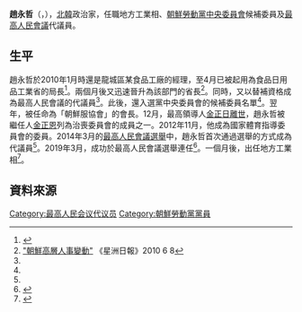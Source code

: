 {{noteTA
|G1=Country
|1=zh:北朝鮮; zh-cn:朝鲜; zh-tw:朝鮮; zh-hk:朝鮮; zh-sg:朝鲜;
}}

'''趙永哲'''（{{lang|ko|조영철}}，{{bd|?||||}}），[[北韓|北韓]]政治家，任職地方工業相、[[朝鮮勞動黨中央委員會|朝鮮勞動黨中央委員會]]候補委員及[[最高人民會議|最高人民會議]]代議員。

==生平==
趙永哲於2010年1月時還是龍城區某食品工廠的經理，至4月已被起用為食品日用品工業省的局長<ref name="unikorea">{{Cite web |url=http://nkinfo.unikorea.go.kr/nkp/theme/viewPeople.do?pageIndex=7&nkpmno=25305&nkPrsnKornm=&fromYear=&fromMonth=&toYear=&toMonth=&nkPrsnBirthGnacd=&nkPrsnSchulNm=&nkPrsnCareerCn=%EC%B5%9C%EA%B3%A0%EC%9D%B8%EB%AF%BC%ED%9A%8C%EC%9D%98+%EC%A0%9C13%EA%B8%B0+%EB%8C%80%EC%9D%98%EC%9B%90&nkOrgNm= |title=조영철 |accessdate=2014-05-01 |archive-date=2014-05-02 |archive-url=https://web.archive.org/web/20140502001310/http://nkinfo.unikorea.go.kr/nkp/theme/viewPeople.do?pageIndex=7&nkpmno=25305&nkPrsnKornm=&fromYear=&fromMonth=&toYear=&toMonth=&nkPrsnBirthGnacd=&nkPrsnSchulNm=&nkPrsnCareerCn=%EC%B5%9C%EA%B3%A0%EC%9D%B8%EB%AF%BC%ED%9A%8C%EC%9D%98+%EC%A0%9C13%EA%B8%B0+%EB%8C%80%EC%9D%98%EC%9B%90&nkOrgNm= |dead-url=no }}</ref>。兩個月後又迅速晉升為該部門的省長<ref>[http://news.sinchew.com.my/topic/node/157438 "朝鮮高層人事變動"]{{Dead link|date=2019年11月 |bot=InternetArchiveBot |fix-attempted=yes }} 《星洲日報》2010 6 8</ref>。同時，又以替補資格成為最高人民會議的代議員<ref name="unikorea"/>。此後，還入選黨中央委員會的候補委員名單<ref name="unikorea"/>。翌年，被任命為「朝鮮服協會」的會長。12月，最高領導人[[金正日之死|金正日離世]]，趙永哲被繼任人[[金正恩|金正恩]]列為治喪委員會的成員之一。2012年11月，他成為國家體育指導委員會的委員。2014年3月的[[2014年朝鮮民主主義人民共和國最高人民會議選舉|最高人民會議選舉]]中，趙永哲首次通過選舉的方式成為代議員<ref name="unikorea"/>。2019年3月，成功於最高人民會議選舉連任<ref>{{Cite web|url=http://www.tongilnews.com/news/articleView.html?idxno=128110|title=북 김정은, 최고인민회의 대의원 처음 빠져|date=2019-03-12|accessdate=2019-03-13|work=統一新聞|language=ko|archive-url=https://web.archive.org/web/20180908092903/http://www.tongilnews.com/news/articleView.html?idxno=128110|archive-date=2019-03-13|dead-url=no}}</ref>。一個月後，出任地方工業相<ref>{{Cite web|url=http://www.rodong.rep.kp/cn/index.php?strPageID=SF01_02_01&newsID=2019-04-12-0002|title=
朝鲜第十四届最高人民会议第一次会议举行第一天会议|date=2019-04-12|accessdate=2019-04-12|work=勞動新聞|language=zh|archive-url=https://web.archive.org/web/20180908092903/http://www.rodong.rep.kp/cn/index.php?strPageID=SF01_02_01&newsID=2019-04-12-0002|archive-date=2019-04-12|dead-url=no}}</ref>。

==資料來源==
{{reflist}}

[[Category:最高人民会议代议员|Category:最高人民会议代议员]]
[[Category:朝鮮勞動黨黨員|Category:朝鮮勞動黨黨員]]